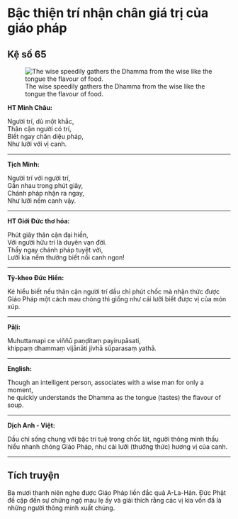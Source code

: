 # Bậc thiện trí nhận chân giá trị của giáo pháp {- #bac-thien-tri-nhan-chan-gia-tri-cua-giao-phap}

## Kệ số 65 {- #ke-so-65}

![The wise speedily gathers the Dhamma from the wise like the tongue the flavour of food.](images/kinh-phap-cu-ke-so-65-dhammapada-verse-65.jpg){fig-align="center" .lightbox}

**HT Minh Châu:**

Người trí, dù một khắc,  
Thân cận người có trí,  
Biết ngay chân diệu pháp,  
Như lưỡi với vị canh.  

<hr class="divider">

**Tịch Minh:**

Người trí với người trí,  
Gần nhau trong phút giây,  
Chánh pháp nhận ra ngay,  
Như lưỡi nếm canh vậy.  

<hr class="divider">

**HT Giới Đức thơ hóa:**

Phút giây thân cận đại hiền,  
Với người hữu trí là duyên vạn đời.  
Thấy ngay chánh pháp tuyệt vời,  
Lưỡi kia nếm thưởng biết nồi canh ngon!  

<hr class="divider">

**Tỳ-kheo Đức Hiền:**

Kẻ hiểu biết nếu thân cận người trí dầu chỉ phút chốc mà nhận thức được Giáo Pháp một cách mau chóng thì giống như cái lưỡi biết được vị của món xúp.  

<hr class="divider">

**Pāḷi:**

Muhuttamapi ce viññū paṇḍitaṃ payirupāsati,  
khippaṃ dhammaṃ vijānāti jivhā sūparasaṃ yathā.  

<hr class="divider">

**English:**

Though an intelligent person, associates with a wise man for only a moment,  
he quickly understands the Dhamma as the tongue (tastes) the flavour of soup.  

<hr class="divider">

**Dịch Anh - Việt:**

Dầu chỉ sống chung với bậc trí tuệ trong chốc lát, người thông minh thấu hiểu nhanh chóng Giáo Pháp, như cái lưỡi (thưởng thức) hương vị của canh.  

<hr class="divider">

## Tích truyện {- #tich-truyen}

Ba mươi thanh niên nghe được Giáo Pháp liền đắc quả A-La-Hán. Ðức Phật đề cập đến sự chứng ngộ mau lẹ ấy và giải thích rằng các vị kia vốn đã là những người thông minh xuất chúng.